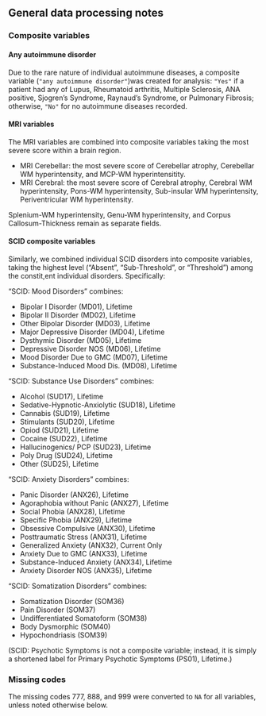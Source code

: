 
## General data processing notes {.appendix}

### Composite variables {#sec-composites .appendix}

#### Any autoimmune disorder {.appendix}

Due to the rare nature of individual autoimmune diseases, a composite 
variable (`"any autoimmune disorder"`)was created for analysis: `"Yes"` if a patient had any of Lupus, Rheumatoid arthritis, 
Multiple Sclerosis, ANA positive, Sjogren's Syndrome, Raynaud's Syndrome, 
or Pulmonary Fibrosis; otherwise, `"No"` for no autoimmune diseases recorded.

#### MRI variables  

The MRI variables are combined into composite variables taking the most severe score within a brain region.  

-   MRI Cerebellar: the most severe score of Cerebellar atrophy, Cerebellar WM hyperintensity, and MCP-WM hyperintensitity.  
-   MRI Cerebral: the most severe score of Cerebral atrophy, Cerebral WM hyperintensity, Pons-WM hyperintensity, Sub-insular WM hyperintensity, Periventricular WM hyperintensity.  


Splenium-WM hyperintensity, Genu-WM hyperintensity, and Corpus Callosum-Thickness remain as separate fields.  


#### SCID composite variables

Similarly, we combined individual SCID disorders into composite variables,
taking the highest level ("Absent", "Sub-Threshold", or "Threshold") 
among the constit,ent individual disorders.
Specifically:

"SCID: Mood Disorders" combines:

- Bipolar I Disorder (MD01), Lifetime
- Bipolar II Disorder (MD02), Lifetime
- Other Bipolar Disorder (MD03), Lifetime
- Major Depressive Disorder (MD04), Lifetime
- Dysthymic Disorder (MD05), Lifetime
- Depressive Disorder NOS (MD06), Lifetime
- Mood Disorder Due to GMC (MD07), Lifetime
- Substance-Induced Mood Dis. (MD08), Lifetime

"SCID: Substance Use Disorders" combines:

- Alcohol (SUD17), Lifetime
- Sedative-Hypnotic-Anxiolytic (SUD18), Lifetime
- Cannabis (SUD19), Lifetime
- Stimulants (SUD20), Lifetime
- Opiod (SUD21), Lifetime
- Cocaine (SUD22), Lifetime
- Hallucinogenics/ PCP (SUD23), Lifetime
- Poly Drug (SUD24), Lifetime
- Other (SUD25), Lifetime

"SCID: Anxiety Disorders" combines:

- Panic Disorder (ANX26), Lifetime
- Agoraphobia without Panic (ANX27), Lifetime
- Social Phobia (ANX28), Lifetime
- Specific Phobia (ANX29), Lifetime
- Obsessive Compulsive (ANX30), Lifetime
- Posttraumatic Stress (ANX31), Lifetime
- Generalized Anxiety (ANX32), Current Only
- Anxiety Due to GMC (ANX33), Lifetime
- Substance-Induced Anxiety (ANX34), Lifetime
- Anxiety Disorder NOS (ANX35), Lifetime

"SCID: Somatization Disorders" combines:

- Somatization Disorder (SOM36)
- Pain Disorder (SOM37)
- Undifferentiated Somatoform (SOM38)
- Body Dysmorphic (SOM40)
- Hypochondriasis (SOM39)

(SCID: Psychotic Symptoms is not a composite variable; instead, it is simply a shortened label for Primary Psychotic Symptoms (PS01), Lifetime.)

<!-- "any autoimmune disorder" includes: -->
<!--     -   "Lupus", -->
<!--     -   "Rheumatoid arthritis", -->
<!--     -   "Multiple Sclerosis: Workup", -->
<!--     -   "ANA positive", -->
<!--     -   "Sjogrens Syndrome", -->
<!--     -   "Raynauds Syndrome", -->
<!--     -   "Pulmonary Fibrosis" -->

<!-- "Any tremor (excluding head)" includes: -->
<!--     -   "Intention tremor", -->
<!--     -   "Resting tremor", -->
<!--     -   "Postural tremor", -->
<!--     -   "Intermittent tremor" -->

<!-- "Any cancer" includes: -->
<!--     -   "Thyroid Cancer", -->
<!--     -   "Skin Cancer", -->
<!--     -   "Melanoma", -->
<!--     -   "Prostate Cancer", -->
<!--     -   "Other Cancer" -->

### Missing codes {.appendix}

The missing codes 777, 888, and 999 were converted to `NA` for all variables, unless noted otherwise below.
